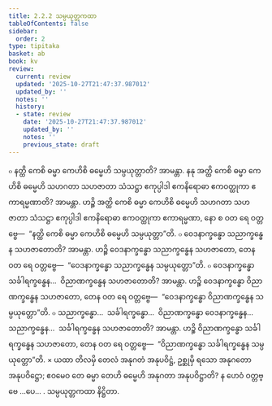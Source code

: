 ```yaml
---
title: 2.2.2 သမ္ပယုတ္တကထာ
tableOfContents: false
sidebar:
  order: 2
type: tipitaka
basket: ab
book: kv
review:
  current: review
  updated: '2025-10-27T21:47:37.987012'
  updated_by: ''
  notes: ''
  history:
  - state: review
    date: '2025-10-27T21:47:37.987012'
    updated_by: ''
    notes: ''
    previous_state: draft
---
```



<ReviewStatus review={frontmatter.review} showDetails={true} />

<HypothesisAnnotation frontmatter={frontmatter} />

<DynamicBreadcrumb />

<Division number="473" book="kv" e="ch" v="32" p="252">

<Paragraph number="1621" book="kv">
๐ နတ္ထိ ကေစိ ဓမ္မာ ကေဟိစိ ဓမ္မေဟိ သမ္ပယုတ္တာတိ? အာမန္တာ. နနု အတ္ထိ ကေစိ ဓမ္မာ ကေဟိစိ ဓမ္မေဟိ သဟဂတာ သဟဇာတာ သံသဋ္ဌာ ဧကုပ္ပါဒါ ဧကနိရောဓာ ဧကဝတ္ထုကာ ဧကာရမ္မဏာတိ? အာမန္တာ. ဟဉ္စိ အတ္ထိ ကေစိ ဓမ္မာ ကေဟိစိ ဓမ္မေဟိ သဟဂတာ သဟဇာတာ သံသဋ္ဌာ ဧကုပ္ပါဒါ ဧကနိရောဓာ ဧကဝတ္ထုကာ ဧကာရမ္မဏာ, နော စ ဝတ ရေ ဝတ္တဗ္ဗေ—  “နတ္ထိ ကေစိ ဓမ္မာ ကေဟိစိ ဓမ္မေဟိ သမ္ပယုတ္တာ”တိ.
</Paragraph>

<Paragraph number="1622" book="kv">
๐ ဝေဒနာက္ခန္ဓော သညာက္ခန္ဓေန သဟဇာတောတိ? အာမန္တာ. ဟဉ္စိ ဝေဒနာက္ခန္ဓော သညာက္ခန္ဓေန သဟဇာတော, တေန ဝတ ရေ ဝတ္တဗ္ဗေ—  “ဝေဒနာက္ခန္ဓော သညာက္ခန္ဓေန သမ္ပယုတ္တော”တိ.
</Paragraph>

<Paragraph number="1623" book="kv">
๐ ဝေဒနာက္ခန္ဓော သင်္ခါရက္ခန္ဓေန…  ဝိညာဏက္ခန္ဓေန သဟဇာတောတိ? အာမန္တာ. ဟဉ္စိ ဝေဒနာက္ခန္ဓော ဝိညာဏက္ခန္ဓေန သဟဇာတော, တေန ဝတ ရေ ဝတ္တဗ္ဗေ—  “ဝေဒနာက္ခန္ဓော ဝိညာဏက္ခန္ဓေန သမ္ပယုတ္တော”တိ.
</Paragraph>

<Paragraph number="1624" book="kv">
๐ သညာက္ခန္ဓော…  သင်္ခါရက္ခန္ဓော…  ဝိညာဏက္ခန္ဓော ဝေဒနာက္ခန္ဓေန…  သညာက္ခန္ဓေန…  သင်္ခါရက္ခန္ဓေန သဟဇာတောတိ? အာမန္တာ. ဟဉ္စိ ဝိညာဏက္ခန္ဓော သင်္ခါရက္ခန္ဓေန သဟဇာတော, တေန ဝတ ရေ ဝတ္တဗ္ဗေ—  “ဝိညာဏက္ခန္ဓော သင်္ခါရက္ခန္ဓေန သမ္ပယုတ္တော”တိ.
</Paragraph>

</Division>
<Division number="474" book="kv" e="ch" v="32" p="253">

<Paragraph number="1625" book="kv">
× ယထာ တိလမှိ တေလံ အနုဂတံ အနုပဝိဋ္ဌံ, ဥစ္ဆုမှိ ရသော အနုဂတော အနုပဝိဋ္ဌော; ဧဝမေဝ တေ ဓမ္မာ တေဟိ ဓမ္မေဟိ အနုဂတာ အနုပဝိဋ္ဌာတိ? န ဟေဝံ ဝတ္တဗ္ဗေ …ပေ… .

</Paragraph>
</Division>

<Paragraph number="1626" type="center" book="kv">
သမ္ပယုတ္တကထာ နိဋ္ဌိတာ.
</Paragraph>